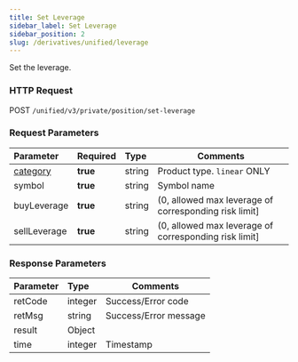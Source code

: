 ```yaml
---
title: Set Leverage
sidebar_label: Set Leverage
sidebar_position: 2
slug: /derivatives/unified/leverage
---
```


Set the leverage.

### HTTP Request
POST `/unified/v3/private/position/set-leverage`

### Request Parameters
| Parameter | Required | Type | Comments|
|:----- |:-------|:-----|------ |
|[category](../../enum#category) |**true** |string |Product type. `linear` ONLY |
|symbol |**true** |string |Symbol name|
|buyLeverage |**true** |string |(0, allowed max leverage of corresponding risk limit] |
|sellLeverage |**true** |string |(0, allowed max leverage of corresponding risk limit]|

### Response Parameters
| Parameter | Type | Comments|
|:----- |:-----|----- |
|retCode |integer |Success/Error code |
|retMsg |string |Success/Error message |
|result |Object | |
|time |integer |Timestamp |
